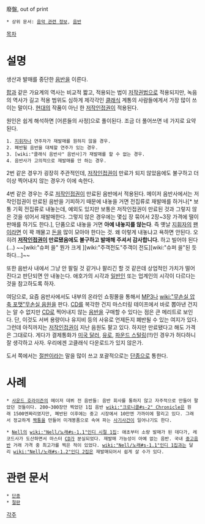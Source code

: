 廢盤, out of print
 * 상위 문서: [[음악 관련 정보]], [[음반]]

[[목차]]

= 설명 =
생산과 발매를 중단한 [[음반]]을 이른다.

[[팝]]과 같은 가요계의 역사는 비교적 짧고, 적용되는 법이 [[저작권법]]으로 적용되지만, 녹음의 역사가 길고 적용 범위도 심하게 제각각인 [[클래식]] 계통의 사람들에게서 가장 많이 쓰이는 말이다. [[현대]]의 작품이 아닌 한 [[저작인접권]]이 적용된다.

원인은 쉽게 해석하면 [어른들의 사정]으로 풀이된다. 조금 더 풀어쓰면 네 가지로 요약된다.

 1. [[지휘자]]나 연주자가 재발매를 원하지 않을 경우.
 2. 폐반될 음반을 대체할 연주가 있는 경우.
 3. [wiki:"클래식 음반사" 음반사]가 재발매를 할 수 없는 경우.
 4. 음반사가 고의적으로 재발매를 안 하는 경우.

2번 같은 경우가 굉장히 주관적인데, [[저작인접권]]이 만료가 되지 않았음에도 불구하고 더 이상 찍어내지 않는 경우가 이에 속한다.

4번 같은 경우는 주로 [[저작인접권]]이 만료된 음반에서 적용된다. 메이저 음반사에서는 저작인접권이 만료된 음반을 기피하기 때문에 내놓을 거면 전집류로 재발매를 하거나[* 보통 기획 전집류로 내놓는데, 예외도 있지만 보통은 저작인접권이 만료된 것과 그렇지 않은 것을 섞어서 재발매한다. 그렇지 않은 경우에는 몇십 장 묶어서 2장~3장 가격에 떨이 판매를 하기도 한다.], 단품으로 내놓을 거면 '''아예 내놓지를 않는다'''. 즉 옛날 [[지휘자]]의 [[팬]]이라면 이 꽉 깨물고 [[돈]]을 많이 모아야 한다는 것. 왜 이렇게 내놓냐고 욕하면 안된다. 오히려 '''[[저작인접권]]이 만료됐음에도 불구하고 발매해 주셔서 감사합니다.''' 하고 빌어야 된다(...) ~~[wiki:"슈퍼 을" 뭔가 크게 ][wiki:"주객전도"주객이 전도][wiki:"슈퍼 을"된 듯하다...]~~

또한 음반사 내에서 그냥 안 팔릴 것 같거나 팔리긴 할 것 같은데 상업적인 가치가 떨어진다고 판단되면 안 내놓는다. 애호가의 시각과 [[일반인]] 또는 업계인의 시각이 다르다는 것을 참고하도록 하자.

여담으로, 요즘 음반사에서도 내부의 온라인 쇼핑몰을 통해서 [[MP3]]나 [[wiki:"무손실 압축 포맷"무손실 음원]]을 판다. [[CD]]를 복각한 건지 마스터링 테이프에서 바로 뽑아낸 건지는 알 수 없지만 [[CD]]로 찍어내지 않는 [[음반]]을 구매할 수 있다는 점은 큰 메리트로 보인다. 단, 이것도 서버 용량이나 유지비 등의 사유로 언제든지 폐반될 수 있는 여지가 있다. 그런데 아직까지는 [[저작인접권]]이 지난 음원도 팔고 있다. 하지만 만료됐다고 해도 가격은 그대로다. 게다가 결제통화가 [[미국 달러]], [[유로]], [[파운드 스털링]](!!)인 경우가 허다하니 잘 생각하고 사자. 우리에겐 고클래식 다운로드가 있지 않은가.

도서 쪽에서는 [[절판]]이라는 말을 많이 쓰고 포괄적으로는 [[단종]]으로 통한다.

= 사례 =
 * [[사운드 호라이즌]]의 메이저 데뷔 전 음반들: 음반 회사를 통하지 않고 자주적으로 만들어 팔았던 것들이다. 200~300장만 찍었던 1집 음반 [[wiki:"크로니클#s-2" Chronicle]]은 원래 1500엔짜리였지만, 폐반된 이후에는 중고 시장에서 10만엔 가까이에 팔리고 있다. 그래서 정교하게 [[짝퉁]]을 만들어 미개봉품으로 속여 파는 [[사기]]사건이 일어나기도 한다.

 * [[Nell]]의 [[wiki:"Nell/노래#s-1.1"인디 시절 1집]]: 애초부터 소량 발매가 된 데다가, 레코드사가 도산하면서 마스터 [[CD]]가 분실되었다. 재발매 가능성이 아예 없는 음반. 국내 [[중고]][[음반]] 거래 가격 중 최고가를 찍은 적이 있었다. [[wiki:"Nell/노래#s-1.1"인디 1집]]과는 달리 [[wiki:"Nell/노래#s-1.2"인디 2집]]은 재발매되어서 쉽게 살 수가 있다.

= 관련 문서 =
 * [[단종]]
 * [[절판]]

[[각주]]
